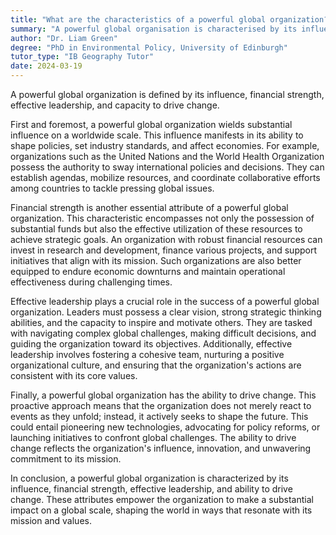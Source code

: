 ```yaml
---
title: "What are the characteristics of a powerful global organization?"
summary: "A powerful global organisation is characterised by its influence, financial strength, effective leadership, and ability to drive change."
author: "Dr. Liam Green"
degree: "PhD in Environmental Policy, University of Edinburgh"
tutor_type: "IB Geography Tutor"
date: 2024-03-19
---
```


A powerful global organization is defined by its influence, financial strength, effective leadership, and capacity to drive change.

First and foremost, a powerful global organization wields substantial influence on a worldwide scale. This influence manifests in its ability to shape policies, set industry standards, and affect economies. For example, organizations such as the United Nations and the World Health Organization possess the authority to sway international policies and decisions. They can establish agendas, mobilize resources, and coordinate collaborative efforts among countries to tackle pressing global issues.

Financial strength is another essential attribute of a powerful global organization. This characteristic encompasses not only the possession of substantial funds but also the effective utilization of these resources to achieve strategic goals. An organization with robust financial resources can invest in research and development, finance various projects, and support initiatives that align with its mission. Such organizations are also better equipped to endure economic downturns and maintain operational effectiveness during challenging times.

Effective leadership plays a crucial role in the success of a powerful global organization. Leaders must possess a clear vision, strong strategic thinking abilities, and the capacity to inspire and motivate others. They are tasked with navigating complex global challenges, making difficult decisions, and guiding the organization toward its objectives. Additionally, effective leadership involves fostering a cohesive team, nurturing a positive organizational culture, and ensuring that the organization's actions are consistent with its core values.

Finally, a powerful global organization has the ability to drive change. This proactive approach means that the organization does not merely react to events as they unfold; instead, it actively seeks to shape the future. This could entail pioneering new technologies, advocating for policy reforms, or launching initiatives to confront global challenges. The ability to drive change reflects the organization's influence, innovation, and unwavering commitment to its mission.

In conclusion, a powerful global organization is characterized by its influence, financial strength, effective leadership, and ability to drive change. These attributes empower the organization to make a substantial impact on a global scale, shaping the world in ways that resonate with its mission and values.
    